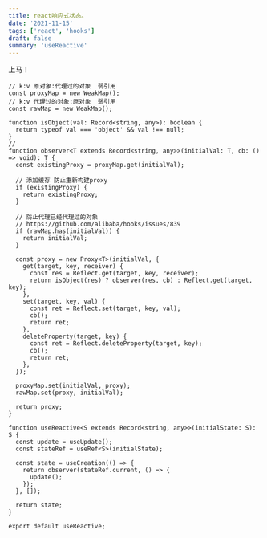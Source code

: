```yaml
---
title: react响应式状态。
date: '2021-11-15'
tags: ['react', 'hooks']
draft: false
summary: 'useReactive'
---
```


上马！

```
// k:v 原对象:代理过的对象  弱引用
const proxyMap = new WeakMap();
// k:v 代理过的对象:原对象  弱引用
const rawMap = new WeakMap();

function isObject(val: Record<string, any>): boolean {
  return typeof val === 'object' && val !== null;
}
//
function observer<T extends Record<string, any>>(initialVal: T, cb: () => void): T {
  const existingProxy = proxyMap.get(initialVal);

  // 添加缓存 防止重新构建proxy
  if (existingProxy) {
    return existingProxy;
  }

  // 防止代理已经代理过的对象
  // https://github.com/alibaba/hooks/issues/839
  if (rawMap.has(initialVal)) {
    return initialVal;
  }

  const proxy = new Proxy<T>(initialVal, {
    get(target, key, receiver) {
      const res = Reflect.get(target, key, receiver);
      return isObject(res) ? observer(res, cb) : Reflect.get(target, key);
    },
    set(target, key, val) {
      const ret = Reflect.set(target, key, val);
      cb();
      return ret;
    },
    deleteProperty(target, key) {
      const ret = Reflect.deleteProperty(target, key);
      cb();
      return ret;
    },
  });

  proxyMap.set(initialVal, proxy);
  rawMap.set(proxy, initialVal);

  return proxy;
}

function useReactive<S extends Record<string, any>>(initialState: S): S {
  const update = useUpdate();
  const stateRef = useRef<S>(initialState);

  const state = useCreation(() => {
    return observer(stateRef.current, () => {
      update();
    });
  }, []);

  return state;
}

export default useReactive;
```
